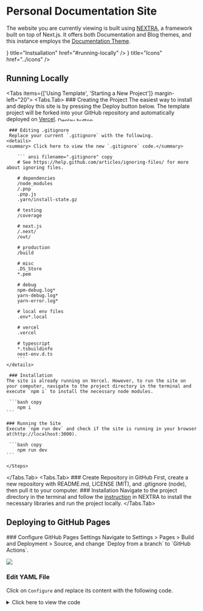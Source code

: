 
# Personal Documentation Site

The website you are currently viewing is built using [NEXTRA](https://nextra.site/), a framework built on top of Next.js. It offers both Documentation and Blog themes, and this instance employs the [Documentation Theme](https://nextra.site/docs).

<Cards>
  <Card icon={<HiOutlineRocketLaunch size="22"/>} title="Instsallation" href="#running-locally" />
  <Card icon={<FaIcons size="20"/>} title="Icons" href="../icons" />
</Cards>


## Running Locally

<Tabs items={['Using Template', 'Starting a New Project']} margin-left="20">
  <Tabs.Tab>
    <Steps>
      ### Creating the Project
        <Callout>
            The easiest way to install and deploy this site is by pressing the Deploy button below. The template project will be forked into your GitHub repository and automatically deployed on [Vercel](https://vercel.com/).
            <a href="https://vercel.com/new/clone?s=https%3A%2F%2Fgithub.com%2Fshuding%2Fnextra-docs-template&showOptionalTeamCreation=false">
            <Image src="https://vercel.com/button" alt="Deplay button" width="100" height="10"/>
            </a>
        </Callout>

     ### Editing .gitignore
     Replace your current `.gitignore` with the following.
    <details>
    <summary> Click here to view the new `.gitignore` code.</summary>
    
        ``` ansi filename=".gitignore" copy
        # See https://help.github.com/articles/ignoring-files/ for more about ignoring files.

        # dependencies
        /node_modules
        /.pnp
        .pnp.js
        .yarn/install-state.gz

        # testing
        /coverage

        # next.js
        /.next/
        /out/

        # production
        /build

        # misc
        .DS_Store
        *.pem

        # debug
        npm-debug.log*
        yarn-debug.log*
        yarn-error.log*

        # local env files
        .env*.local

        # vercel
        .vercel

        # typescript
        *.tsbuildinfo
        next-env.d.ts
        ```
    </details>

     ### Installation
    The site is already running on Vercel. However, to run the site on your computer, navigate to the project directory in the terminal and execute `npm i` to install the necessary node modules.

     ```bash copy
        npm i
    ```

    ### Running the Site
    Execute `npm run dev` and check if the site is running in your browser at(http://localhost:3000).

     ```bash copy
        npm run dev
    ```

    </Steps>
  </Tabs.Tab>
  <Tabs.Tab>
    <Steps>
    ### Create Repository in GitHub
    First, create a new repository with README.md, LICENSE (MIT), and .gitignore (node), then pull it to your computer.
    ### Installation
      Navigate to the project directory in the terminal and follow the [instruction](https://nextra.site/docs/docs-theme/start#start-as-new-project) in NEXTRA to install the necessary libraries and run the project locally.
    </Steps>
  </Tabs.Tab>
</Tabs>

## Deploying to GitHub Pages

<Steps>
### Configure GitHub Pages Settings
Navigate to Settings > Pages > Build and Deployment > Source, and change `Deploy from a branch` to `GitHub Actions`.

![](/pages.png)
 
### Edit YAML File
Click on `Configure` and replace its content with the following code.

<details>
  <summary>Click here to view the code</summary>
```yml filename=".github/workflows/nextjs.yml" copy
# Sample workflow for building and deploying a Next.js site to GitHub Pages
#
# To get started with Next.js see: https://nextjs.org/docs/getting-started
#
name: Deploy Next.js site to Pages

on:
  # Runs on pushes targeting the default branch
  push:
    branches: ["main"]

  # Allows you to run this workflow manually from the Actions tab
  workflow_dispatch:

# Sets permissions of the GITHUB_TOKEN to allow deployment to GitHub Pages
permissions:
  contents: read
  pages: write
  id-token: write

# Allow only one concurrent deployment, skipping runs queued between the run in-progress and latest queued.
# However, do NOT cancel in-progress runs as we want to allow these production deployments to complete.
concurrency:
  group: "pages"
  cancel-in-progress: false

jobs:
  # Build job
  build:
    runs-on: ubuntu-latest
    steps:
      - name: Checkout
        uses: actions/checkout@v4

      - name: Detect package manager
        id: detect-package-manager
        run: |
          if [ -f "${{ github.workspace }}/yarn.lock" ]; then
            echo "manager=yarn" >> $GITHUB_OUTPUT
            echo "command=install" >> $GITHUB_OUTPUT
            echo "runner=yarn" >> $GITHUB_OUTPUT
            exit 0
          elif [ -f "${{ github.workspace }}/package.json" ]; then
            echo "manager=npm" >> $GITHUB_OUTPUT
            echo "command=ci" >> $GITHUB_OUTPUT
            echo "runner=npx --no-install" >> $GITHUB_OUTPUT
            exit 0
          else
            echo "Unable to determine package manager"
            exit 1
          fi

      - name: Setup Node
        uses: actions/setup-node@v4
        with:
          node-version: "lts/*"
          cache: ${{ steps.detect-package-manager.outputs.manager }}

      - name: Setup Pages
        uses: actions/configure-pages@v4

      - name: Restore cache
        uses: actions/cache@v4
        with:
          path: |
            .next/cache
          # Generate a new cache whenever packages or source files change.
          key: ${{ runner.os }}-nextjs-${{ hashFiles('**/package-lock.json', '**/yarn.lock') }}-${{ hashFiles('**.[jt]s', '**.[jt]sx') }}
          # If source files changed but packages didn't, rebuild from a prior cache.
          restore-keys: |
            ${{ runner.os }}-nextjs-${{ hashFiles('**/package-lock.json', '**/yarn.lock') }}-

      - name: Install dependencies
        run: ${{ steps.detect-package-manager.outputs.manager }} ${{ steps.detect-package-manager.outputs.command }}

      - name: Build with Next.js
        run: ${{ steps.detect-package-manager.outputs.runner }} next build

      - name: Upload artifact
        uses: actions/upload-pages-artifact@v3
        with:
          path: ./out

  # Deployment job
  deploy:
    environment:
      name: github-pages
      url: ${{ steps.deployment.outputs.page_url }}
    runs-on: ubuntu-latest
    needs: build
    steps:
      - name: Deploy to GitHub Pages
        id: deployment
        uses: actions/deploy-pages@v4
```
</details>

### Edit next.config.js

Replace the content of `next.config.js` with the following code. The added or changed parts are highlighted.

```js {1-3, 5-11, 18-21} copy
/**
 * @type {import('next').NextConfig}
 */

const nextConfig = {
    images: {                   // Using Nextra's image optimization instead of Next's,
        unoptimized: true,      // or an error will occur.
      },
    basePath: '/documentation', // Set this with your repository name, or styles will break. 
    output: 'export',           // Enabling static export to deploy on GitHub Pages.
  }

const withNextra = require('nextra')({
    theme: 'nextra-theme-docs',
    themeConfig: './theme.config.jsx'
  })
   
  module.exports = {
    ...withNextra(),
    ...nextConfig,
  };
```

### Run

With basePath now set, when you execute `npm run dev`, the website will be accessible at http://localhost:3000/basePath instead of http://localhost:3000.

### Build

Execute `npm run build` and verify that the `out` folder is generated in the project directory.

### Start

Launch the site by running `npx serve@latest out` and ensure it's accessible at  http://localhost:3000/basePath.

### Push to Repository

``` bash
git add .
git commit -m "apply static export out"
git push origin main
```

### Verify GitHub Pages

Navigate to `Actions` to review the deployment status. Click on the gear icon within the GitHub repository and choose `Use your GitHub Pages website` to update the link under About.

![](/pagesurl.png)

</Steps>